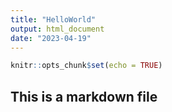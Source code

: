 ```yaml
---
title: "HelloWorld"
output: html_document
date: "2023-04-19"
---
```


```r
knitr::opts_chunk$set(echo = TRUE)
```




## This is a markdown file




